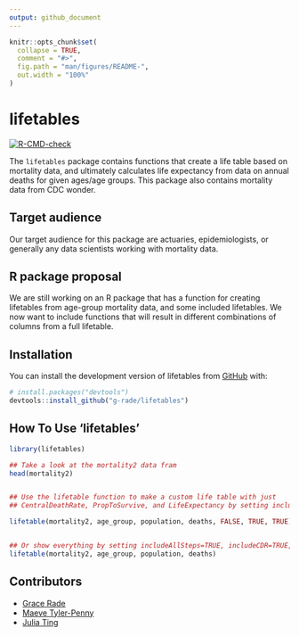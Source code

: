 ```yaml
---
output: github_document
---
```


<!-- README.md is generated from README.Rmd. Please edit that file -->

```r
knitr::opts_chunk$set(
  collapse = TRUE,
  comment = "#>",
  fig.path = "man/figures/README-",
  out.width = "100%"
)
```

# lifetables

<!-- badges: start -->
[![R-CMD-check](https://github.com/g-rade/lifetables/actions/workflows/R-CMD-check.yaml/badge.svg)](https://github.com/g-rade/lifetables/actions/workflows/R-CMD-check.yaml)
<!-- badges: end -->

The `lifetables` package contains functions that create a life table based on mortality data, and ultimately calculates life expectancy from data on annual deaths for given ages/age groups. This package also contains mortality data from CDC wonder.

## Target audience 

Our target audience for this package are actuaries, epidemiologists, or generally any data scientists working with mortality data.

## R package proposal

We are still working on an R package that has a function for creating lifetables from age-group mortality data, and some included lifetables. We now want to include functions that will result in different combinations of columns from a full lifetable.

## Installation

You can install the development version of lifetables from [GitHub](https://github.com/) with:

``` r
# install.packages("devtools")
devtools::install_github("g-rade/lifetables")
```

## How To Use 'lifetables'
```r
library(lifetables)

## Take a look at the mortality2 data fram
head(mortality2)


## Use the lifetable function to make a custom life table with just
## CentralDeathRate, PropToSurvive, and LifeExpectancy by setting includeAllSteps = FALSE

lifetable(mortality2, age_group, population, deaths, FALSE, TRUE, TRUE)


## Or show everything by setting includeAllSteps=TRUE, includeCDR=TRUE, and includePS=TRUE which are the default values
lifetable(mortality2, age_group, population, deaths)
```


## Contributors

  + [Grace Rade](https://github.com/g-rade)
  + [Maeve Tyler-Penny](https://github.com/mctp546)
  + [Julia Ting](https://github.com/jtingy)
